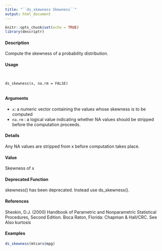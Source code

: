 ```yaml
---
title: "``ds_skewness Skewness``"
output: html_document
---
```


```r
knitr::opts_chunk$set(echo = TRUE)
library(descriptr)
```




#### Description 
 
Compute the skewness of a probability distribution.

#### Usage 
<pre><code>

ds_skewness(x, na.rm = FALSE)

</code></pre>

#### Arguments 

* ``x``: a numeric vector containing the values whose skewness is to be computed
* ``na.rm`` : a logical value indicating whether NA values should be stripped before the computation proceeds.

#### Details
Any NA values are stripped from x before computation takes place.

#### Value
Skewness of x

#### Deprecated Function
skewness() has been deprecated. Instead use ds_skewness().

#### References
Sheskin, D.J. (2000) Handbook of Parametric and Nonparametric Statistical Procedures, Second
Edition. Boca Raton, Florida: Chapman & Hall/CRC.
See Also
kurtosis

#### Examples 
```r

ds_skewness(mtcars$mpg)
```
